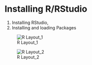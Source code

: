 
# Installing R/RStudio

1. Installing RStudio, 
2. Installing and loading Packages

![R Layout_1](C:/Users/drham/Desktop/R Workshop- Summer 2020/InstallingR/R_layout1.JPG)


![R Layout_2](C:/Users/drham/Desktop/R Workshop- Summer 2020/InstallingR/R_layout2.jpg)


